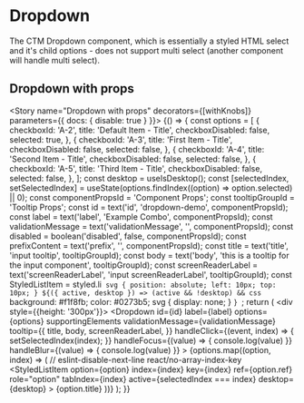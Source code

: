 
<Meta title="Components|Dropdown" component={Dropdown} />

# Dropdown

The CTM Dropdown component, which is essentially a styled HTML select and it's child options - does not support multi
select (another component will handle multi select).

<Story name="Dropdown">
  <DropdownView />
</Story>

## Dropdown with props
<Props of={Dropdown} />


<Story name="Dropdown with props" decorators={[withKnobs]} parameters={{ docs: { disable: true } }}>
  {() => {
   const options = [
      {
        checkboxId: 'A-2', title: 'Default Item - Title', checkboxDisabled: false, selected: true,
      },
      {
        checkboxId: 'A-3', title: 'First Item - Title', checkboxDisabled: false, selected: false,
      },
      {
        checkboxId: 'A-4', title: 'Second Item - Title', checkboxDisabled: false, selected: false,
      },
      {
        checkboxId: 'A-5', title: 'Third Item - Title', checkboxDisabled: false, selected: false,
      },
    ];
    const desktop = useIsDesktop();
    const [selectedIndex, setSelectedIndex] = useState(options.findIndex((option) => option.selected) || 0);
    const componentPropsId = 'Component Props';
    const tooltipGroupId = 'Tooltip Props';
    const id = text('id', 'dropdown-demo', componentPropsId);
    const label = text('label', 'Example Combo', componentPropsId);
    const validationMessage = text('validationMessage', '', componentPropsId);
    const disabled = boolean('disabled', false, componentPropsId);
    const prefixContent = text('prefix', '', componentPropsId);
    const title = text('title', 'input tooltip', tooltipGroupId);
    const body = text('body', 'this is a tooltip for the input component', tooltipGroupId);
    const screenReaderLabel = text('screenReaderLabel', 'input screenReaderLabel', tooltipGroupId);
    const StyledListItem = styled.li`
      svg {
        position: absolute;
        left: 10px;
        top: 10px;
      }
      ${({ active, desktop }) => (active && !desktop) && css`
        background: #f1f8fb;
        color: #0273b5;
         svg {
          display: none;
         }
      `}
    `;
    return (
      <FluidContainer>
        <Row>
          <Column>
            <div style={{height: '300px'}}></div>
            <Dropdown
              id={id}
              label={label}
              options={options}
              supportingElements
              validationMessage={validationMessage}
              tooltip={{
                title,
                body,
                screenReaderLabel,
              }}
              handleClick={(event, index) => { setSelectedIndex(index); }}
              handleFocus={(value) => { console.log(value) }}
              handleBlur={(value) => { console.log(value) }}
            >
              {options.map((option, index) => (
                // eslint-disable-next-line react/no-array-index-key
                <StyledListItem option={option} index={index} key={index} ref={option.ref} role="option" tabIndex={index} active={selectedIndex === index} desktop={desktop} >
                  {option.title}
                </StyledListItem>
              ))}
            </Dropdown>
          </Column>
        </Row>
      </FluidContainer>
    );
  }}
</Story>
